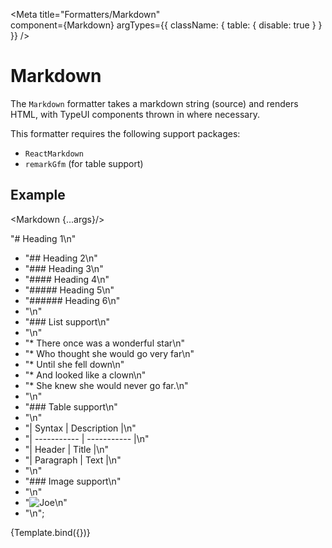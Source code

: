 
<Meta
  title="Formatters/Markdown"  
  component={Markdown}
  argTypes={{
    className: { table: { disable: true } }
  }}
/>

# Markdown

The `Markdown` formatter takes a markdown string (source) and renders
HTML, with TypeUI components thrown in where necessary.

This formatter requires the following support packages:
* `ReactMarkdown`
* `remarkGfm` (for table support)

<ArgsTable of={Markdown}/>

## Example

<Markdown {...args}/>

  "# Heading 1\n"
+ "## Heading 2\n"
+ "### Heading 3\n"
+ "#### Heading 4\n"
+ "##### Heading 5\n"
+ "###### Heading 6\n"
+ "\n"
+ "### List support\n"
+ "\n"
+ "* There once was a wonderful star\n"
+ "* Who thought she would go very far\n"
+ "* Until she fell down\n"
+ "* And looked like a clown\n"
+ "* She knew she would never go far.\n"
+ "\n"
+ "### Table support\n"
+ "\n"
+ "| Syntax | Description |\n"
+ "| ----------- | ----------- |\n"
+ "| Header | Title |\n"
+ "| Paragraph | Text |\n"
+ "\n"
+ "### Image support\n"
+ "\n"
+ "![Joe](https://react.semantic-ui.com/images/avatar/large/elliot.jpg)\n"
+ "\n";

<Canvas>
  <Story
    name="Properties"
    args={{ source: template }}>
    {Template.bind({})}
  </Story>
</Canvas>

